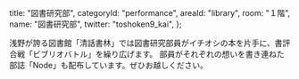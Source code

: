   title: "図書研究部",
  categoryId: "performance",
  areaId: "library",
  room: "１階",
  name: "図書研究部",
  twitter: "toshoken9_kai",
};

浅野が誇る図書館「清話書林」では図書研究部員がイチオシの本を片手に、書評合戦「ビブリオバトル」を繰り広げます。
部員がそれぞれの想いを書き連ねた部誌「Node」も配布しています。ぜひお越しください。
